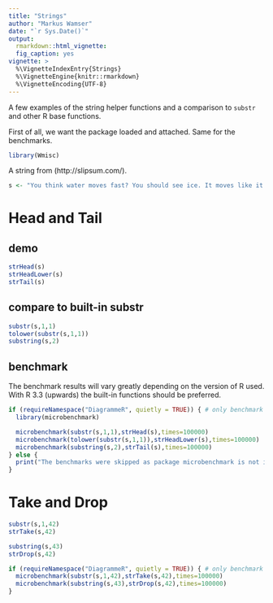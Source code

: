 ```yaml
---
title: "Strings"
author: "Markus Wamser"
date: "`r Sys.Date()`"
output: 
  rmarkdown::html_vignette:
  fig_caption: yes
vignette: >
  %\VignetteIndexEntry{Strings}
  %\VignetteEngine{knitr::rmarkdown}
  %\VignetteEncoding{UTF-8}
---
```


A few examples of the string helper functions and a comparison to `substr` and other R base functions.

First of all, we want the package loaded and attached. Same for the benchmarks.

```r
library(Wmisc)
```

A string from (http://slipsum.com/).

```r
s <- "You think water moves fast? You should see ice. It moves like it has a mind. Like it knows it killed the world once and got a taste for murder. After the avalanche, it took us a week to climb out. Now, I don't know exactly when we turned on each other, but I know that seven of us survived the slide... and only five made it out. Now we took an oath, that I'm breaking now. We said we'd say it was the snow that killed the other two, but it wasn't. Nature is lethal but it doesn't hold a candle to man."
```

# Head and Tail

## demo

```r
strHead(s)
strHeadLower(s)
strTail(s)
```

## compare to built-in substr

```r
substr(s,1,1)
tolower(substr(s,1,1))
substring(s,2)
```

## benchmark

The benchmark results will vary greatly depending on the version of R used. With R 3.3 (upwards)
the built-in functions should be preferred.

```r
if (requireNamespace("DiagrammeR", quietly = TRUE)) { # only benchmark if microbenchmark is installed
  library(microbenchmark)

  microbenchmark(substr(s,1,1),strHead(s),times=100000)
  microbenchmark(tolower(substr(s,1,1)),strHeadLower(s),times=100000)
  microbenchmark(substring(s,2),strTail(s),times=100000)
} else {
  print("The benchmarks were skipped as package microbenchmark is not installed.")
} 
```

# Take and Drop

```r
substr(s,1,42)
strTake(s,42)
```

```r
substring(s,43)
strDrop(s,42)
```

```r
if (requireNamespace("DiagrammeR", quietly = TRUE)) { # only benchmark if microbenchmark is installed
  microbenchmark(substr(s,1,42),strTake(s,42),times=100000)
  microbenchmark(substring(s,43),strDrop(s,42),times=100000)
}  
```
